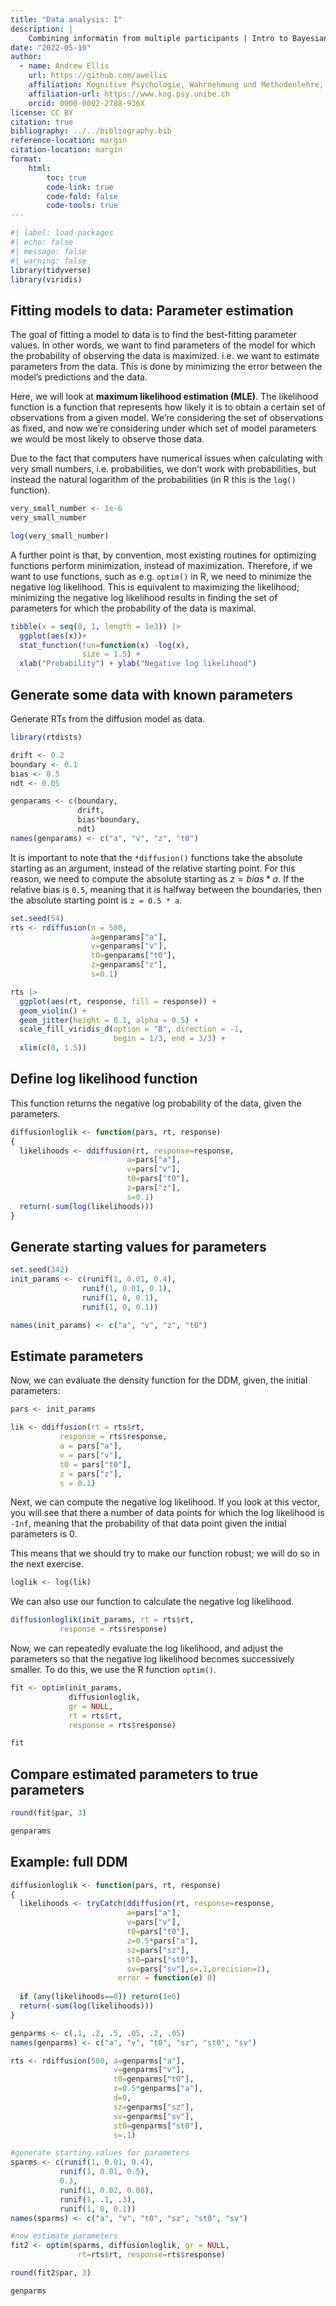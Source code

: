 ```yaml
---
title: "Data analysis: I"
description: | 
    Combining informatin from multiple participants | Intro to Bayesian data anlysis.
date: "2022-05-10"
author:
  - name: Andrew Ellis
    url: https://github.com/awellis
    affiliation: Kognitive Psychologie, Wahrnehmung und Methodenlehre, Universität Bern 
    affiliation-url: https://www.kog.psy.unibe.ch
    orcid: 0000-0002-2788-936X
license: CC BY
citation: true
bibliography: ../../bibliography.bib
reference-location: margin
citation-location: margin
format:
    html:
        toc: true
        code-link: true
        code-fold: false
        code-tools: true
---
```


<!-- :::{.callout-note} -->
<!-- 👉 [R Code für dieses Kapitel downloaden](../../downloadable_files/evidence-accumulation-1.R) -->
<!-- ::: -->



```r
#| label: load-packages
#| echo: false
#| message: false
#| warning: false
library(tidyverse)
library(viridis)

```



## Fitting models to data: Parameter estimation

The goal of fitting a model to data is to find the best-fitting parameter values. In other words, we want to find parameters of the model for which the probability of observing the data is maximized. i.e. we want to estimate parameters from the data. This is done by minimizing the error between the model's predictions and the data.

Here, we will look at __maximum likelihood estimation (MLE)__. The likelihood function is a function that represents how likely it is to obtain a certain set of observations from a given model. We’re considering the set of observations as fixed, and now we’re considering under which set of model parameters we would be most likely to observe those data.

Due to the fact that computers have numerical issues when calculating with very small numbers, i.e. probabilities, we don't work with probabilities, but instead the natural logarithm of the probabilities (in R this is the `log()` function).

```r
very_small_number <- 1e-6
very_small_number
```
```r
log(very_small_number)
```

A further point is that, by convention, most existing routines for optimizing functions perform minimization, instead of maximization. Therefore, if we want to use functions, such as e.g. `optim()` in R, we need to minimize the negative log likelihood. This is equivalent to maximizing the likelihood; minimizing the negative log likelihood results in finding the set of parameters for which the probability of the data is maximal.


```r
tibble(x = seq(0, 1, length = 1e3)) |> 
  ggplot(aes(x))+ 
  stat_function(fun=function(x) -log(x),
                size = 1.5) +
  xlab("Probability") + ylab("Negative log likelihood")
```






## Generate some data with known parameters

Generate RTs from the diffusion model as data.



```r
library(rtdists)

drift <- 0.2
boundary <- 0.1
bias <- 0.5
ndt <- 0.05

genparams <- c(boundary, 
               drift, 
               bias*boundary,
               ndt)           
names(genparams) <- c("a", "v", "z", "t0") 
```

It is important to note that the `*diffusion()` functions take the absolute starting as an argument, instead of the relative starting point. For this reason, we need to compute the absolute starting as $z = bias * a$. If the relative bias is `0.5`, meaning that it is halfway between the boundaries, then the absolute starting point is 
`z = 0.5 * a`.


```r
set.seed(54)
rts <- rdiffusion(n = 500,
                  a=genparams["a"],
                  v=genparams["v"], 
                  t0=genparams["t0"], 
                  z=genparams["z"],
                  s=0.1)  
```

```r
rts |>
  ggplot(aes(rt, response, fill = response)) +
  geom_violin() +
  geom_jitter(height = 0.1, alpha = 0.5) +
  scale_fill_viridis_d(option = "B", direction = -1,
                       begin = 1/3, end = 3/3) +
  xlim(c(0, 1.5))
```


## Define log likelihood function

This function returns the negative log probability of the data, given the parameters.

```r
diffusionloglik <- function(pars, rt, response) 
{
  likelihoods <- ddiffusion(rt, response=response,                 
                          a=pars["a"], 
                          v=pars["v"], 
                          t0=pars["t0"], 
                          z=pars["z"], 
                          s=0.1)      
  return(-sum(log(likelihoods)))
}  
```



## Generate starting values for parameters

```r
set.seed(342)
init_params <- c(runif(1, 0.01, 0.4),
                runif(1, 0.01, 0.1),
                runif(1, 0, 0.1),
                runif(1, 0, 0.1))

names(init_params) <- c("a", "v", "z", "t0")
```




## Estimate parameters

Now, we can evaluate the density function for the DDM, given, the initial parameters:

```r
pars <- init_params

lik <- ddiffusion(rt = rts$rt, 
           response = rts$response,                 
           a = pars["a"], 
           v = pars["v"], 
           t0 = pars["t0"], 
           z = pars["z"], 
           s = 0.1) 
```



Next, we can compute the negative log likelihood. If you look at this vector, you will see that there a number of data points for which the log likelihood is `-Inf`, meaning that the probability of that data point given the initial parameters is $0$. 

::: {.column-margin}
This means that we should try to make our function robust; we will do so in the next exercise.
:::

```r
loglik <- log(lik)
```

We can also use our function to calculate the negative log likelihood.

```r
diffusionloglik(init_params, rt = rts$rt, 
           response = rts$response)
```

Now, we can repeatedly evaluate the log likelihood, and adjust the parameters so that the negative log likelihood becomes successively smaller. To do this, we use the R function `optim()`.

```r
fit <- optim(init_params, 
             diffusionloglik, 
             gr = NULL, 
             rt = rts$rt, 
             response = rts$response)
```


```r
fit
```


## Compare estimated parameters to true parameters

```r
round(fit$par, 3)
```


```r
genparams
```



## Example: full DDM



```r
diffusionloglik <- function(pars, rt, response) 
{
  likelihoods <- tryCatch(ddiffusion(rt, response=response,                 
                          a=pars["a"], 
                          v=pars["v"], 
                          t0=pars["t0"], 
                          z=0.5*pars["a"], 
                          sz=pars["sz"], 
                          st0=pars["st0"], 
                          sv=pars["sv"],s=.1,precision=1),
                        error = function(e) 0)  
  
  if (any(likelihoods==0)) return(1e6) 
  return(-sum(log(likelihoods)))
}  
```


```r
genparms <- c(.1, .2, .5, .05, .2, .05)           
names(genparms) <- c("a", "v", "t0", "sz", "st0", "sv") 
```

```r
rts <- rdiffusion(500, a=genparms["a"],
                       v=genparms["v"], 
                       t0=genparms["t0"], 
                       z=0.5*genparms["a"],
                       d=0, 
                       sz=genparms["sz"], 
                       sv=genparms["sv"],  
                       st0=genparms["st0"],
                       s=.1)   
```

```r
#generate starting values for parameters     
sparms <- c(runif(1, 0.01, 0.4), 
           runif(1, 0.01, 0.5),
           0.3, 
           runif(1, 0.02, 0.08),
           runif(1, .1, .3),
           runif(1, 0, 0.1))
names(sparms) <- c("a", "v", "t0", "sz", "st0", "sv") 
```


```r
#now estimate parameters
fit2 <- optim(sparms, diffusionloglik, gr = NULL, 
               rt=rts$rt, response=rts$response)
```

```r
round(fit2$par, 3)
```

```r
genparms
```




